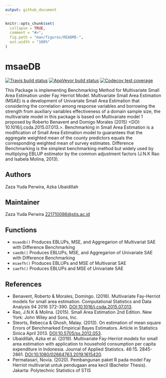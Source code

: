 ```yaml
---
output: github_document
---
```



<!-- README.md is generated from README.Rmd. Please edit that file -->

```r
knitr::opts_chunk$set(
  collapse = TRUE,
  comment = "#>",
  fig.path = "man/figures/README-",
  out.width = "100%"
)
```

# msaeDB

<!-- badges: start -->
[![Travis build status](https://travis-ci.com/zazaperwira/msaeDB.svg?branch=master)](https://travis-ci.com/zazaperwira/msaeDB)
[![AppVeyor build status](https://ci.appveyor.com/api/projects/status/github/zazaperwira/msaeDB?branch=master&svg=true)](https://ci.appveyor.com/project/zazaperwira/msaeDB)
[![Codecov test coverage](https://codecov.io/gh/zazaperwira/msaeDB/branch/master/graph/badge.svg)](https://codecov.io/gh/zazaperwira/msaeDB?branch=master)
<!-- badges: end -->

This Package is implementing Benchmarking Method for Multivariate Small Area Estimation under Fay Herriot Model. Multivariate Small Area Estimation (MSAE) is a development of Univariate Small Area Estimation that considering the correlation among response variables and borrowing the strength from auxiliary variables effectiveness of a domain sample size, the multivariate model in this package is based on Multivariate model 1 proposed by Roberto Benavent and Domigo Morales (2015) <DOI: 10.1016/j.csda.2015.07.013.>. Benchmarking in Small Area Estimation is a modification of Small Area Estimation model to guarantees that the aggregate weighted mean of the county predictors equals the corresponding weighted mean of survey estimates. Difference Benchmarking is the simplest benchmarking method but widely used by multiplying EBLUP estimator by the common adjustment factors (J.N.K Rao and Isabela Molina, 2013).

## Authors

Zaza Yuda Perwira, Azka Ubaidillah

## Maintainer 
Zaza Yuda Perwira <221710086@stis.ac.id>

## Functions
* `msaedb()` Produces EBLUPs, MSE, and Aggregarion of Multivariat SAE with Difference Benchmarking
* `saedb()` Produces EBLUPs, MSE, and Aggregarion of Univariate SAE with Difference Benchmarking
* `msaefh()` Produces EBLUPs and MSE of Multivariat SAE
* `saefh()` Produces EBLUPs and MSE of Univariate SAE


## References
* Benavent, Roberto & Morales, Domingo. (2016). Multivariate Fay-Herriot models for small area estimation. Computational Statistics and Data Analysis 94 2016 372-390. <DOI:10.1016/j.csda.2015.07.013>.
* Rao, J.N.K & Molina. (2015). Small Area Estimation 2nd Edition. New York: John Wiley and Sons, Inc.
* Steorts, Rebecca & Ghosh, Malay. (2013). On estimation of mean square Errors of Benchmarked Empirical Bayes Estimators. Article in Statistics Sinica April 2013. <DOI:10.5705/ss.2012.053>.
* Ubaidillah, Azka et al. (2019). Multivariate Fay-Herriot models for small area estimation with application to household consumption per capita expenditure in Indonesia. Journal of Applied Statistics. 46:15. 2845-2861. <DOI:10.1080/02664763.2019.1615420>.
* Permatasari, Novia. (2020). Pembangunan paket R pada model Fay Herriot multivariat untuk pendugaan area kecil (Bachelor Thesis). Jakarta: Polytechnic Statistics of STIS
